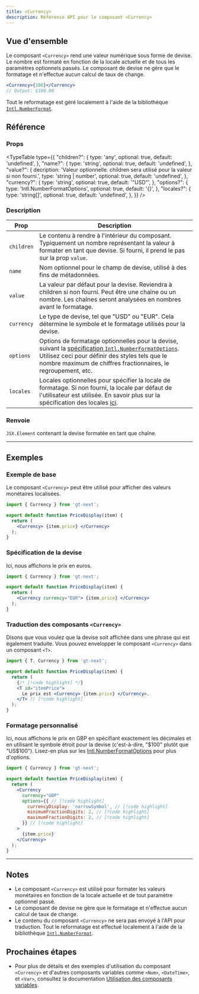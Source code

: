 ```yaml
---
title: <Currency>
description: Référence API pour le composant <Currency>
---
```


## Vue d'ensemble

Le composant `<Currency>` rend une valeur numérique sous forme de devise.
Le nombre est formaté en fonction de la locale actuelle et de tous les paramètres optionnels passés.
Le composant de devise ne gère que le formatage et n'effectue aucun calcul de taux de change.

```jsx
<Currency>{100}</Currency>
// Output: $100.00
```

Tout le reformatage est géré localement à l'aide de la bibliothèque [`Intl.NumberFormat`](https://developer.mozilla.org/en-US/docs/Web/JavaScript/Reference/Global_Objects/Intl/NumberFormat).

## Référence

### Props

<TypeTable
  type={{
    "children?": {
        type: 'any',
        optional: true,
        default: 'undefined',
    },
    "name?": {
        type: 'string',
        optional: true,
        default: 'undefined',
    },
    "value?": {
        decription: 'Valeur optionnelle. children sera utilisé pour la valeur si non fourni.',
        type: 'string | number',
        optional: true,
        default: 'undefined',
    },
    "currency?": {
        type: 'string',
        optional: true,
        default: '"USD"',
    },
    "options?": {
        type: 'Intl.NumberFormatOptions',
        optional: true,
        default: '{}',
    },
    "locales?": {
        type: 'string[]',
        optional: true,
        default: 'undefined',
    },
  }}
/>

### Description
| Prop      | Description                                                                                                                                            |
|-----------|--------------------------------------------------------------------------------------------------------------------------------------------------------|
| `children`  | Le contenu à rendre à l'intérieur du composant. Typiquement un nombre représentant la valeur à formater en tant que devise. Si fourni, il prend le pas sur la prop `value`. |
| `name`      | Nom optionnel pour le champ de devise, utilisé à des fins de métadonnées.                                                                                      |
| `value`     | La valeur par défaut pour la devise. Reviendra à children si non fourni. Peut être une chaîne ou un nombre. Les chaînes seront analysées en nombres avant le formatage.                                  |
| `currency`  | Le type de devise, tel que "USD" ou "EUR". Cela détermine le symbole et le formatage utilisés pour la devise.                                            |
| `options`   | Options de formatage optionnelles pour la devise, suivant la [spécification `Intl.NumberFormatOptions`](https://developer.mozilla.org/en-US/docs/Web/JavaScript/Reference/Global_Objects/Intl/NumberFormat). Utilisez ceci pour définir des styles tels que le nombre maximum de chiffres fractionnaires, le regroupement, etc. |
| `locales`   | Locales optionnelles pour spécifier la locale de formatage. Si non fourni, la locale par défaut de l'utilisateur est utilisée. En savoir plus sur la spécification des locales [ici](https://developer.mozilla.org/en-US/docs/Web/JavaScript/Reference/Global_Objects/Intl#locales_argument).                                            |

### Renvoie

`JSX.Element` contenant la devise formatée en tant que chaîne.

---

## Exemples
### Exemple de base

Le composant `<Currency>` peut être utilisé pour afficher des valeurs monétaires localisées.

```jsx title="PriceDisplay.jsx" copy
import { Currency } from 'gt-next';

export default function PriceDisplay(item) {
  return (
    <Currency> {item.price} </Currency>
  );
}
```

### Spécification de la devise
Ici, nous affichons le prix en euros.

```jsx title="PriceDisplay.jsx" copy
import { Currency } from 'gt-next';

export default function PriceDisplay(item) {
  return (
    <Currency currency="EUR"> {item.price} </Currency> 
  );
}
```

### Traduction des composants `<Currency>`
Disons que vous voulez que la devise soit affichée dans une phrase qui est également traduite.
Vous pouvez envelopper le composant `<Currency>` dans un composant `<T>`.

```jsx title="PriceDisplay.jsx" copy
import { T, Currency } from 'gt-next';

export default function PriceDisplay(item) {
  return (
    {/* [!code highlight] */}
    <T id="itemPrice">
      Le prix est <Currency> {item.price} </Currency>.
    </T> // [!code highlight]
  );
}
```

### Formatage personnalisé

Ici, nous affichons le prix en GBP en spécifiant exactement les décimales et en utilisant le symbole étroit pour la devise (c'est-à-dire, "$100" plutôt que "US$100").
Lisez-en plus sur les [Intl.NumberFormatOptions](https://developer.mozilla.org/en-US/docs/Web/JavaScript/Reference/Global_Objects/Intl/NumberFormat) pour plus d'options.

```jsx title="PriceDisplay.jsx" copy
import { Currency } from 'gt-next';

export default function PriceDisplay(item) {
  return (
    <Currency
      currency="GBP"
      options={{ // [!code highlight]
        currencyDisplay: 'narrowSymbol', // [!code highlight]
        minimumFractionDigits: 2, // [!code highlight]
        maximumFractionDigits: 2, // [!code highlight]
      }} // [!code highlight]
    >
      {item.price}
    </Currency>
  );
}
```

---


## Notes
 * Le composant `<Currency>` est utilisé pour formater les valeurs monétaires en fonction de la locale actuelle et de tout paramètre optionnel passé.
 * Le composant de devise ne gère que le formatage et n'effectue aucun calcul de taux de change.
 * Le contenu du composant `<Currency>` ne sera pas envoyé à l'API pour traduction.
   Tout le reformatage est effectué localement à l'aide de la bibliothèque [`Intl.NumberFormat`](https://developer.mozilla.org/en-US/docs/Web/JavaScript/Reference/Global_Objects/Intl/NumberFormat).

## Prochaines étapes
 * Pour plus de détails et des exemples d'utilisation du composant `<Currency>` et d'autres composants variables comme `<Num>`, `<DateTime>`, et `<Var>`,
   consultez la documentation [Utilisation des composants variables](/docs/next/reference/using-variable-components).